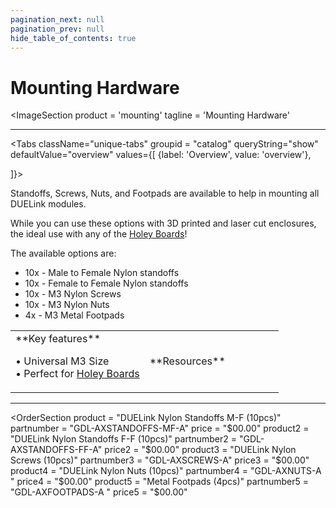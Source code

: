 ```yaml
---
pagination_next: null
pagination_prev: null
hide_table_of_contents: true
---
```



# Mounting Hardware

<ImageSection
    product = 'mounting'
    tagline = 'Mounting Hardware'
></ImageSection>

---

<Tabs className="unique-tabs" groupid = "catalog" queryString="show" defaultValue="overview"
  values={[
    {label: 'Overview', value: 'overview'},

]}>

<TabItem value="overview">
Standoffs, Screws, Nuts, and Footpads are available to help in mounting all DUELink modules.

While you can use these options with 3D printed and laser cut enclosures, the ideal use with any of the [Holey Boards](./holey-board)!

The available options are:
* 10x - Male to Female Nylon standoffs
* 10x - Female to Female Nylon standoffs
* 10x - M3 Nylon Screws
* 10x - M3 Nylon Nuts 
* 4x - M3 Metal Footpads

<table><td width='50%'>
**Key features**

• Universal M3 Size<br/>
• Perfect for [Holey Boards](holey-board)<br/>

</td><td width='50%'>
**Resources**

</td></table>

</TabItem>
</Tabs>

---

<OrderSection
    product = "DUELink Nylon Standoffs M-F (10pcs)"
    partnumber = "GDL-AXSTANDOFFS-MF-A"
    price = "$00.00"
    product2 = "DUELink Nylon Standoffs F-F (10pcs)"
    partnumber2 = "GDL-AXSTANDOFFS-FF-A"
    price2 = "$00.00"
    product3 = "DUELink Nylon Screws (10pcs)"
    partnumber3 = "GDL-AXSCREWS-A"
    price3 = "$00.00"
    product4 = "DUELink Nylon Nuts (10pcs)"
    partnumber4 = "GDL-AXNUTS-A "
    price4 = "$00.00"
    product5 = "Metal Footpads (4pcs)"
    partnumber5 = "GDL-AXFOOTPADS-A "
    price5 = "$00.00"
></OrderSection>



